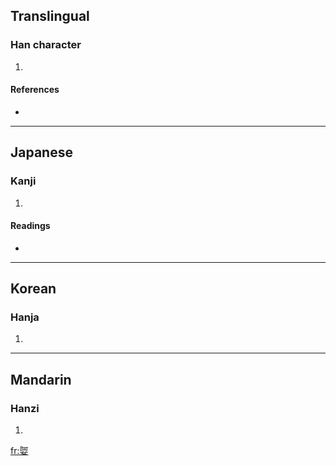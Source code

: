 {{also|婀}}
==Translingual==

===Han character===
{{Han char|rn=38|rad=女|as=08|sn=11|four=|canj=弓口女 (NRV)}}

# {{defn|Han|sort=女08}}

====References====
* {{Han ref|kx=0263.460|dkj=06381|dj=0530.310|hdz=21054.090|uh=5A3F|ud=23103}}

----

==Japanese==

===Kanji===
{{ja-kanji|grade=|rs=女08}}

# {{defn|Japanese|sort=女08}}

====Readings====
* {{ja-readings|on=[[あ]] (a)|kun=[[さだまらない]] (sadamaranai), [[しなやかなさま]] (shinayakanasama)}}

----

==Korean==

===Hanja===
{{ko-hanja|hangeul=아|rv=a|mr=a}}

# {{defn|Korean|sort=女08}}

----

==Mandarin==

===Hanzi===
{{cmn-hanzi|pin=[[ē]] ([[e1]])|wg=o<sup>1</sup>}}

# {{defn|Mandarin|sort=女08}}

[[fr:娿]]